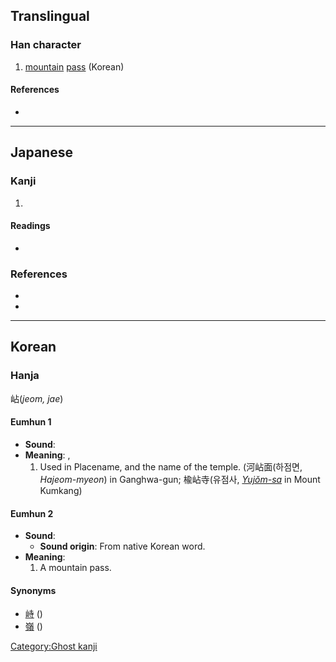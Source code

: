 {{character info/new}}
==Translingual==

===Han character===
{{Han char|rn=46|rad=山|as=05|sn=8|four=|canj=UYR|ids=⿰山占}}

# [[mountain]] [[pass]] (Korean)

====References====
* {{Han ref|kx=0310.071|dj=0610.130|hdz=10766.101|uh=5CBE|ud=23742}}

----

==Japanese==

===Kanji===
{{ja-kanji|grade=|rs=山05}}

# {{rfdef|lang=ja}} {{attention|ja|reference #2 provides a decent amount of material to work with}}

====Readings====
* {{ja-readings|on=[[せん]] (sen), [[ちょう]] (chō)|kun=[[やま]] (yama)}}

===References===
* {{R:Koseki Moji|090890}}
* {{R:Wasei Kanji 2014|528}}

----

==Korean==

===Hanja===
岾(''jeom, jae'')

====Eumhun 1====
* '''Sound''': {{ko-l|점}}
* '''Meaning''': {{ko-l|땅 이름}}, {{ko-l|절 이름}}
*# Used in Placename, and the name of the temple. (河岾面(하점면, ''Hajeom-myeon'') in Ganghwa-gun; 楡岾寺(유점사, [[w:Yujomsa|''Yujŏm-sa'']] in Mount Kumkang)

====Eumhun 2====
* '''Sound''': {{ko-l|재}}
** '''Sound origin''': From native Korean word.
* '''Meaning''': {{ko-l|고개}}
*# A mountain pass.

====Synonyms====
* [[峙]] ({{ko-l|치}})
* [[嶺]] ({{ko-l|령}})

[[Category:Ghost kanji]]